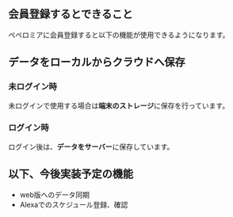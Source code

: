 
## 会員登録するとできること

ペペロミアに会員登録すると以下の機能が使用できるようになります。
<br/>

## データをローカルからクラウドへ保存

### 未ログイン時
未ログインで使用する場合は**端末のストレージ**に保存を行っています。


### ログイン時 
ログイン後は、**データをサーバー**に保存しています。


## 以下、今後実装予定の機能

 - web版へのデータ同期
 - Alexaでのスケジュール登録、確認

